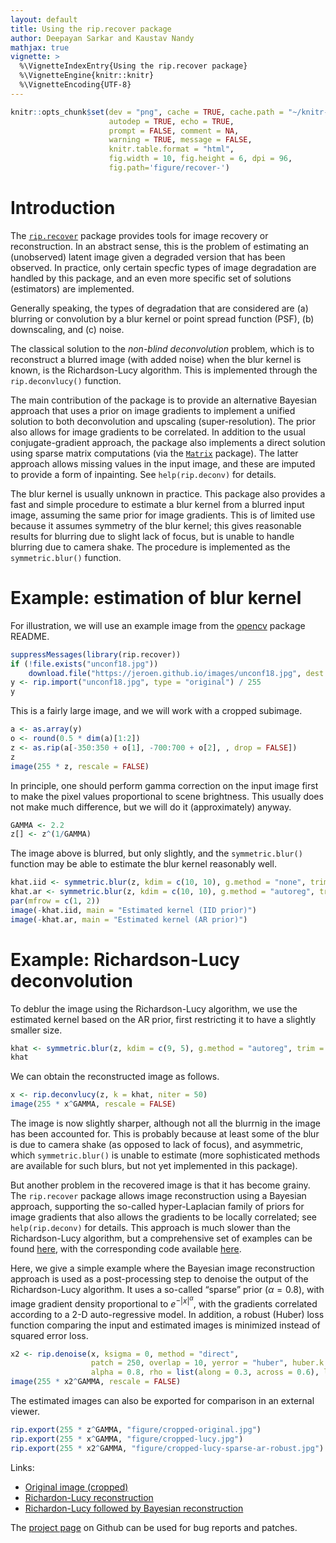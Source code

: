 ```yaml
---
layout: default
title: Using the rip.recover package
author: Deepayan Sarkar and Kaustav Nandy
mathjax: true
vignette: >
  %\VignetteIndexEntry{Using the rip.recover package}
  %\VignetteEngine{knitr::knitr}
  %\VignetteEncoding{UTF-8}
---
```



```r
knitr::opts_chunk$set(dev = "png", cache = TRUE, cache.path = "~/knitr-cache/rip/",
                      autodep = TRUE, echo = TRUE,
                      prompt = FALSE, comment = NA, 
                      warning = TRUE, message = FALSE,
                      knitr.table.format = "html",
                      fig.width = 10, fig.height = 6, dpi = 96,
                      fig.path='figure/recover-')
```



# Introduction

The
[`rip.recover`](https://github.com/deepayan/rip/tree/main/rip.recover)
package provides tools for image recovery or reconstruction. In an
abstract sense, this is the problem of estimating an (unobserved)
latent image given a degraded version that has been observed. In
practice, only certain specfic types of image degradation are handled
by this package, and an even more specific set of solutions
(estimators) are implemented.

Generally speaking, the types of degradation that are considered are
(a) blurring or convolution by a blur kernel or point spread function
(PSF), (b) downscaling, and (c) noise.

The classical solution to the _non-blind deconvolution_ problem, which
is to reconstruct a blurred image (with added noise) when the blur
kernel is known, is the Richardson-Lucy algorithm. This is implemented
through the `rip.deconvlucy()` function.

The main contribution of the package is to provide an alternative
Bayesian approach that uses a prior on image gradients to implement a
unified solution to both deconvolution and upscaling
(super-resolution). The prior also allows for image gradients to be
correlated. In addition to the usual conjugate-gradient approach, the
package also implements a direct solution using sparse matrix
computations (via the
[`Matrix`](https://cran.r-project.org/package=Matrix) package). The
latter approach allows missing values in the input image, and these
are imputed to provide a form of inpainting. See `help(rip.deconv)`
for details.

The blur kernel is usually unknown in practice. This package also
provides a fast and simple procedure to estimate a blur kernel from a
blurred input image, assuming the same prior for image gradients. This
is of limited use because it assumes symmetry of the blur kernel; this
gives reasonable results for blurring due to slight lack of focus, but
is unable to handle blurring due to camera shake. The procedure is
implemented as the `symmetric.blur()` function.


# Example: estimation of blur kernel

For illustration, we will use an example image from the
[opencv](https://github.com/ropensci/opencv) package README.


```r
suppressMessages(library(rip.recover))
if (!file.exists("unconf18.jpg"))
    download.file("https://jeroen.github.io/images/unconf18.jpg", dest = "unconf18.jpg")
y <- rip.import("unconf18.jpg", type = "original") / 255
y
```

This is a fairly large image, and we will work with a cropped
subimage.

```r
a <- as.array(y)
o <- round(0.5 * dim(a)[1:2])
z <- as.rip(a[-350:350 + o[1], -700:700 + o[2], , drop = FALSE])
z
image(255 * z, rescale = FALSE)
```

In principle, one should perform gamma correction on the input image
first to make the pixel values proportional to scene brightness. This
usually does not make much difference, but we will do it
(approximately) anyway.

```r
GAMMA <- 2.2
z[] <- z^(1/GAMMA)
```

The image above is blurred, but only slightly, and the
`symmetric.blur()` function may be able to estimate the blur kernel
reasonably well.


```r
khat.iid <- symmetric.blur(z, kdim = c(10, 10), g.method = "none", trim = FALSE)
khat.ar <- symmetric.blur(z, kdim = c(10, 10), g.method = "autoreg", trim = FALSE)
par(mfrow = c(1, 2))
image(-khat.iid, main = "Estimated kernel (IID prior)")
image(-khat.ar, main = "Estimated kernel (AR prior)")
```

# Example: Richardson-Lucy deconvolution

To deblur the image using the Richardson-Lucy algorithm, we use the
estimated kernel based on the AR prior, first restricting it to have a
slightly smaller size.

```r
khat <- symmetric.blur(z, kdim = c(9, 5), g.method = "autoreg", trim = FALSE)
khat
```

We can obtain the reconstructed image as follows.

```r
x <- rip.deconvlucy(z, k = khat, niter = 50)
image(255 * x^GAMMA, rescale = FALSE)
```

The image is now slightly sharper, although not all the blurrnig in
the image has been accounted for. This is probably because at least
some of the blur is due to camera shake (as opposed to lack of focus),
and asymmetric, which `symmetric.blur()` is unable to estimate (more
sophisticated methods are available for such blurs, but not yet
implemented in this package).

But another problem in the recovered image is that it has become
grainy. The `rip.recover` package allows image reconstruction using a
Bayesian approach, supporting the so-called hyper-Laplacian family of
priors for image gradients that also allows the gradients to be
locally correlated; see `help(rip.deconv)` for details. This approach
is much slower than the Richardson-Lucy algorithm, but a comprehensive
set of examples can be found
[here](https://www.isid.ac.in/~deepayan/rip/html), with the
corresponding code available [here](https://github.com/deepayan/rip.testing).

Here, we give a simple example where the Bayesian image reconstruction
approach is used as a post-processing step to denoise the output of
the Richardson-Lucy algorithm. It uses a so-called "sparse" prior
($\alpha = 0.8$), with image gradient density proportional to
$e^{-\lvert x \rvert^\alpha}$, with the gradients correlated according
to a 2-D auto-regressive model. In addition, a robust (Huber) loss
function comparing the input and estimated images is minimized instead
of squared error loss.

```r
x2 <- rip.denoise(x, ksigma = 0, method = "direct",
                  patch = 250, overlap = 10, yerror = "huber", huber.k = 1,
                  alpha = 0.8, rho = list(along = 0.3, across = 0.6), lambda = 0.025)
image(255 * x2^GAMMA, rescale = FALSE)
```

The estimated images can also be exported for comparison in an
external viewer.

```r
rip.export(255 * z^GAMMA, "figure/cropped-original.jpg")
rip.export(255 * x^GAMMA, "figure/cropped-lucy.jpg")
rip.export(255 * x2^GAMMA, "figure/cropped-lucy-sparse-ar-robust.jpg")
```

Links:

- [Original image (cropped)](figure/cropped-original.jpg)
- [Richardon-Lucy reconstruction](figure/cropped-lucy.jpg)
- [Richardon-Lucy followed by Bayesian reconstruction](figure/cropped-lucy-sparse-ar-robust.jpg)


The [project page](https://github.com/deepayan/rip) on Github can be
used for bug reports and patches.


